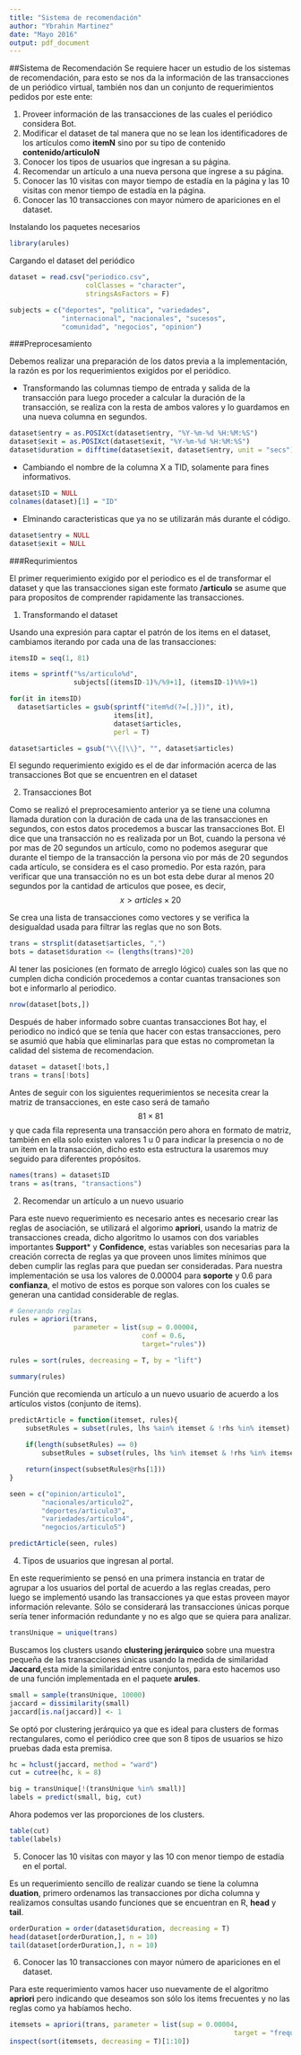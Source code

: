 ```yaml
---
title: "Sistema de recomendación"
author: "Ybrahin Martinez"
date: "Mayo 2016"
output: pdf_document
---
```


##Sistema de Recomendación
Se requiere hacer un estudio de los sistemas de recomendación, para esto se nos da la información de las transacciones de un periódico virtual, también nos dan un conjunto de requerimientos pedidos por este ente:

1. Proveer información de las transacciones de las cuales el periódico considera Bot.
2. Modificar el dataset de tal manera que no se lean los identificadores de los artículos como **itemN** sino por su tipo de contenido **contenido/articuloN**
3. Conocer los tipos de usuarios que ingresan a su página.
4. Recomendar un artículo a una nueva persona que ingrese a su página.
5. Conocer las 10 visitas con mayor tiempo de estadía en la página y las 10 visitas con menor tiempo de estadía en la página.
6. Conocer las 10 transacciones con mayor número de apariciones en el dataset.

Instalando los paquetes necesarios
```r
library(arules)
```

Cargando el dataset del periódico 
```r


dataset = read.csv("periodico.csv",
                   colClasses = "character",
                   stringsAsFactors = F)

subjects = c("deportes", "politica", "variedades",
             "internacional", "nacionales", "sucesos",
             "comunidad", "negocios", "opinion")
```

###Preprocesamiento

Debemos realizar una preparación de los datos previa a la implementación, la razón es por los requerimientos exigidos por el periódico.

- Transformando las columnas tiempo de entrada y salida de la transacción para luego proceder a calcular la duración de la transacción, se realiza con la resta de ambos valores y lo guardamos en una nueva columna en segundos.
```r
dataset$entry = as.POSIXct(dataset$entry, "%Y-%m-%d %H:%M:%S")
dataset$exit = as.POSIXct(dataset$exit, "%Y-%m-%d %H:%M:%S")
dataset$duration = difftime(dataset$exit, dataset$entry, unit = "secs")
```

- Cambiando el nombre de la columna X a TID, solamente para fines informativos.
```r
dataset$ID = NULL
colnames(dataset)[1] = "ID"
```

- Elminando caracteristicas que ya no se utilizarán más durante el código.
```r
dataset$entry = NULL
dataset$exit = NULL
```

###Requrimientos

El primer requerimiento exigido por el periodico es el de transformar el dataset y que las transacciones sigan este formato **<subject>/articulo<n>** se asume que para propositos de comprender rapidamente las transacciones.

1. Transformando el dataset

Usando una expresión para captar el patrón de los items en el dataset, cambiamos iterando por cada una de las transacciones:
```r
itemsID = seq(1, 81)

items = sprintf("%s/articulo%d", 
                subjects[(itemsID-1)%/%9+1], (itemsID-1)%%9+1)

for(it in itemsID) 
  dataset$articles = gsub(sprintf("item%d(?=[,}])", it),
                          items[it],
                          dataset$articles,
                          perl = T)

dataset$articles = gsub("\\{|\\}", "", dataset$articles)
```

El segundo requerimiento exigido es el de dar información acerca de las transacciones Bot que se encuentren en el dataset

2. Transacciones Bot

Como se realizó el preprocesamiento anterior ya se tiene una columna llamada duration con la duración de cada una de las transacciones en segundos, con estos datos procedemos a buscar las transacciones Bot. El dice que una transacción no es realizada por un Bot, cuando la persona vé por mas de 20 segundos un artículo, como no podemos asegurar que durante el tiempo de la transacción la persona vio por más de 20 segundos cada artículo, se considera es el caso promedio. Por esta razón, para verificar que una transacción no es un bot esta debe durar al menos 20 segundos por la cantidad de articulos que posee, es decir, $$x > articles \times 20$$ 

Se crea una lista de transacciones como vectores y se verifica la desigualdad usada para filtrar las reglas que no son Bots. 

```r
trans = strsplit(dataset$articles, ",")
bots = dataset$duration <= (lengths(trans)*20)
```

Al tener las posiciones (en formato de arreglo lógico) cuales son las que no cumplen dicha condición procedemos a contar cuantas transaciones son bot e informarlo al periodico.
```r
nrow(dataset[bots,])
```

Después de haber informado sobre cuantas transacciones Bot hay, el periodico no indicó que se tenía que hacer con estas transacciones, pero se asumió que había que eliminarlas para que estas no comprometan la calidad del sistema de recomendacion.

```r
dataset = dataset[!bots,]
trans = trans[!bots]
```

Antes de seguir con los siguientes requerimientos se necesita crear la matriz de transacciones, en este caso será de tamaño $$ 81 \times 81$$ y que cada fila representa una transacción pero ahora en formato de matriz, también en ella solo existen valores 1 u 0 para indicar la presencia o no de un item en la transacción, dicho esto esta estructura la usaremos muy seguido para diferentes propósitos.

```r
names(trans) = dataset$ID
trans = as(trans, "transactions")
```

2. Recomendar un artículo a un nuevo usuario

Para este nuevo requerimiento es necesario antes es necesario crear las reglas de asociación, se utilizará el algorimo **apriori**, usando la matriz de transacciones creada, dicho algoritmo lo usamos con dos variables importantes **Support*** y **Confidence**, estas variables son necesarias para la creación correcta de reglas ya que proveen unos limites mínimos que deben cumplir las reglas para que puedan ser consideradas. Para nuestra implementación se usa los valores de 0.00004 para **soporte** y 0.6 para **confianza**, el motivo de estos es porque son valores con los cuales se generan una cantidad considerable de reglas.

```r
# Generando reglas
rules = apriori(trans,
                parameter = list(sup = 0.00004,
                                 conf = 0.6,
                                 target="rules"))

rules = sort(rules, decreasing = T, by = "lift")

summary(rules)
```

Función que recomienda un artículo a un nuevo usuario de acuerdo a los artículos vistos (conjunto de items).
```r
predictArticle = function(itemset, rules){
    subsetRules = subset(rules, lhs %ain% itemset & !rhs %in% itemset)
    
    if(length(subsetRules) == 0)
        subsetRules = subset(rules, lhs %in% itemset & !rhs %in% itemset)

    return(inspect(subsetRules@rhs[1]))
}

seen = c("opinion/articulo1",
        "nacionales/articulo2",
        "deportes/articulo3",
        "variedades/articulo4",
        "negocios/articulo5")

predictArticle(seen, rules)
```

4. Tipos de usuarios que ingresan al portal.

En este requerimiento se pensó en una primera instancia en tratar de agrupar a los usuarios del portal de acuerdo a las reglas creadas, pero luego se implementó usando las transacciones ya que estas proveen mayor información relevante. Sólo se considerará las transacciones únicas porque sería tener información redundante y no es algo que se quiera para analizar.

```r
transUnique = unique(trans)
```

Buscamos los clusters usando **clustering jerárquico** sobre una muestra pequeña de las transacciones únicas usando la medida de similaridad **Jaccard**,esta mide la similaridad entre conjuntos, para esto hacemos uso de una función implementada en el paquete **arules**.
```r
small = sample(transUnique, 10000)
jaccard = dissimilarity(small)
jaccard[is.na(jaccard)] <- 1
```

Se optó por clustering jerárquico ya que es ideal para clusters de formas rectangulares, como el periódico cree que son 8 tipos de usuarios se hizo pruebas dada esta premisa.
```r
hc = hclust(jaccard, method = "ward")
cut = cutree(hc, k = 8)
```

```r
big = transUnique[!(transUnique %in% small)]
labels = predict(small, big, cut) 
```

Ahora podemos ver las proporciones de los clusters.
```r
table(cut)
table(labels)
```

5. Conocer las 10 visitas con mayor y las 10 con menor tiempo de estadía en el portal.

Es un requerimiento sencillo de realizar cuando se tiene la columna **duation**, primero ordenamos las transacciones por dicha columna y realizamos consultas usando funciones que se encuentran en R, **head** y **tail**.
```r
orderDuration = order(dataset$duration, decreasing = T) 
head(dataset[orderDuration,], n = 10)
tail(dataset[orderDuration,], n = 10)
```

6. Conocer las 10 transacciones con mayor número de apariciones en el dataset.

Para este requerimiento vamos hacer uso nuevamente de el algoritmo  **apriori** pero indicando que deseamos son sólo los items frecuentes y no las reglas como ya habíamos hecho.
```r
itemsets = apriori(trans, parameter = list(sup = 0.00004, 
                                                        target = "frequent"))
inspect(sort(itemsets, decreasing = T)[1:10])
```